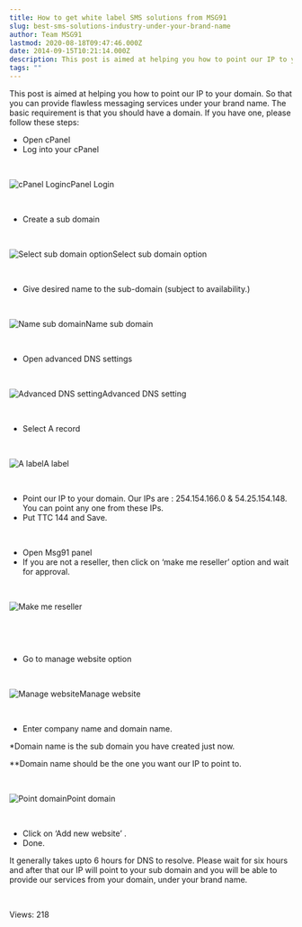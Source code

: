 ```yaml
---
title: How to get white label SMS solutions from MSG91
slug: best-sms-solutions-industry-under-your-brand-name
author: Team MSG91
lastmod: 2020-08-18T09:47:46.000Z
date: 2014-09-15T10:21:14.000Z
description: This post is aimed at helping you how to point our IP to your domain. So that you can provide flawless messaging services under your brand name. The basic requirement is that you should have a domain. If you have one, please follow these steps
tags: ""
---
```


This post is aimed at helping you how to point our IP to your domain. So that you can provide flawless messaging services under your brand name. The basic requirement is that you should have a domain. If you have one, please follow these steps:


* Open cPanel
* Log into your cPanel


 


![cPanel Login](https://images-msg91.s3.ap-south-1.amazonaws.com/content/images/wordpress/2014/09/1.png)cPanel Login
 


 


* Create a sub domain


 


![Select sub domain option](https://images-msg91.s3.ap-south-1.amazonaws.com/content/images/wordpress/2014/09/2.png)Select sub domain option
 


 


* Give desired name to the sub-domain (subject to availability.)


 


![Name sub domain](https://images-msg91.s3.ap-south-1.amazonaws.com/content/images/wordpress/2014/09/3.png)Name sub domain
 


 


* Open advanced DNS settings


 


![Advanced DNS setting](https://images-msg91.s3.ap-south-1.amazonaws.com/content/images/wordpress/2014/09/4.png)Advanced DNS setting
 


 


* Select A record


 


![A label](https://images-msg91.s3.ap-south-1.amazonaws.com/content/images/wordpress/2014/09/5.png)A label
 


 


* Point our IP to your domain. Our IPs are : 254.154.166.0 & 54.25.154.148. You can point any one from these IPs.
* Put TTC 144 and Save.


 


* Open Msg91 panel
* If you are not a reseller, then click on ‘make me reseller’ option and wait for approval.


 


![Make me reseller](https://images-msg91.s3.ap-south-1.amazonaws.com/content/images/wordpress/2014/09/make-me-reseller.png)


 


 


* Go to manage website option


 


![Manage website](https://images-msg91.s3.ap-south-1.amazonaws.com/content/images/wordpress/2014/09/manage-website.png)Manage website
 


 


* Enter company name and domain name.


\*Domain name is the sub domain you have created just now.


\*\*Domain name should be the one you want our IP to point to.


 


![Point domain](https://images-msg91.s3.ap-south-1.amazonaws.com/content/images/wordpress/2014/09/domain-name.png)Point domain
 


 


* Click on ‘Add new website’ .
* Done.


It generally takes upto 6 hours for DNS to resolve. Please wait for six hours and after that our IP will point to your sub domain and you will be able to provide our services from your domain, under your brand name.


 


 Views: 218


